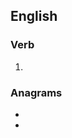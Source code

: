 {{also|procréâtes}}

==English==

===Verb===
{{head|en|verb form}}

# {{en-third-person singular of|procreate}}

===Anagrams===
* {{l|en|case report}}
* {{l|en|postcareer}}